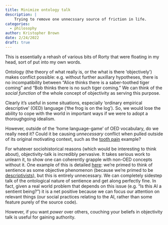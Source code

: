 ```yaml
---
title: Minimize ontology talk
description: |
    Trying to remove one unnecssary source of friction in life.
categories:
  - philosophy
author: Kristopher Brown
date: 2/24/2022
draft: true
---
```


This is essentially a rehash of various bits of Rorty that were floating in my head, sort of put into my own words.

Ontology (the theory of what really is, or the what is there 'objectively') makes conflict possible: e.g. without further auxillary hypotheses, there is no incompatibility between "Alice thinks there is a saber-toothed tiger coming" and "Bob thinks there is no such tiger coming." We can think of the *social function* of the whole concept of objectivity as serving this purpose.

Clearly it's useful in some situations, especially 'ordinary empirical descriptive' (OED) language ('the frog is on the log'). So, we would lose the ability to cope with the world in important ways if we were to adopt a thoroughgoing idealism.

However, outside of the 'home language-game' of OED vocabulary, do we really need it? Could it be causing *unnecessary* conflict when pulled outside of its original motivating context, such as the [tooth pain](/docs/phil/situations/toothpain.qmd) example?

For whatever sociohistorical reasons (which would be interesting to think about), objectivity-talk is incredibly pervasive. It takes serious work to unlearn it, to show one can coherently grapple with non-OED concepts without it. One example of this is detailed [here](/docs/phil/people/brandom/kant_norm_turn): we're primed to think of sentience as some objective phenomenon (because we're primed to be [descriptivists](/docs/phil/people/brandom/semantic_nominalism)), but this is entirely unnecessary. We can completely sidestep talk of the ontological nature of sentience and get along perfectly fine. In fact, given a real world problem that depends on this issue (e.g. "Is this AI a sentient being?") it is a net positive because we can focus our attention on relevant things (our social practices relating to the AI, rather than some feature purely of the source code).

However, if you want *power* over others, couching your beliefs in objectivity talk is useful for gaining authority.
